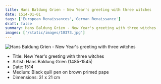 ```yaml
---
title: Hans Baldung Grien - New Year's greeting with three witches
date: 1514-01-01
tags: ['European Renaissances','German Renaissance']
draft: false
summary: Hans Baldung Grien - New Year's greeting with three witches
images: ['/static/images/10373.jpg']
---
```


![Hans Baldung Grien - New Year's greeting with three witches](/static/images/10373.jpg)

* Title: New Year's greeting with three witches
* Artist: Hans Baldung Grien (1485-1545)
* Date: 1514
* Medium: Black quill pen on brown primed pape
* Dimensions: 31 x 21 cm


